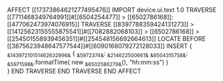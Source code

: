 AFFECT [[17373864621277495476]] 
    IMPORT device.ui.text 1.0
    TRAVERSE [[7711468349764991]]#[[6504254477]] > [[6502786168]]:[[477062473974076915]]
        TRAVERSE [[8397788359424131273]] > [[14125623155555875541]]#[[7082882068103]] > [[6502786168]] > [[254501558939456351]]#[[254548156692664613]]
            LOCATE BEFORE [[3875623948647577544]]#[[6090168079272128033]]
            INSERT {
                ~&14397210151462632996&~ {
                    ~&5972374&~: ~&214622500661&~
                    ~&6504315758&~: ~&5971598&~.formatTime(       new        ~&6502586279&~(), "hh:mm:ss")
                }   
            }
        END TRAVERSE
    END TRAVERSE
END AFFECT